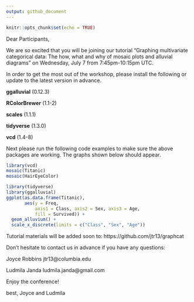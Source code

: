 ```yaml
---
output: github_document
---
```


```r
knitr::opts_chunk$set(echo = TRUE)
```

Dear Participants,

We are so excited that you will be joining our tutorial "Graphing multivariate categorical data: The how, what and why of mosaic plots and alluvial diagrams" on Wednesday, July 7 from 7:45pm-10:15pm UTC.

In order to get the most out of the workshop, please install the following or update to the latest version in advance.

**ggalluvial** (0.12.3)  

**RColorBrewer** (1.1-2)  

**scales** (1.1.1)

**tidyverse** (1.3.0)  

**vcd** (1.4-8)  

Next please run the following code examples to make sure the above packages are working. The graphs shown below should appear.

```r
library(vcd)
mosaic(Titanic)
mosaic(HairEyeColor)
```


```r
library(tidyverse)
library(ggalluvial)
ggplot(as.data.frame(Titanic),
       aes(y = Freq,
           axis1 = Class, axis2 = Sex, axis3 = Age,
           fill = Survived)) +
  geom_alluvium() +
  scale_x_discrete(limits = c("Class", "Sex", "Age"))
```

Tutorial materials will be added soon to: https://github.com/jtr13/graphcat

Don't hesitate to contact us in advance if you have any questions:

Joyce Robbins jtr13@columbia.edu

Ludmila Janda  ludmila.janda@gmail.com

Enjoy the conference!

best,
Joyce and Ludmila
